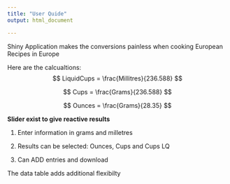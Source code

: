 ```yaml
---
title: "User Quide"
output: html_document

---
```


Shiny Application makes the conversions painless when cooking European Recipes in Europe

Here are the calcualtions:
$$
LiquidCups = \frac{Millitres}{236.588}
$$
 
$$
Cups = \frac{Grams}{236.588}
$$

$$
Ounces = \frac{Grams}{28.35}
$$

**Slider exist to give reactive results**

1. Enter information in grams and milletres

2. Results can be selected: Ounces, Cups and Cups LQ

3. Can ADD entries and download

The data table adds additional flexibilty
